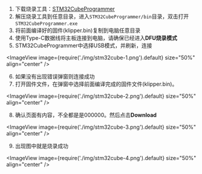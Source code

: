 
1. 下载烧录工具：[STM32CubeProgrammer](https://cdn.mellow.klipper.cn/Utils/STM32CubeProgrammer.zip '点击即可下载')
2. 解压烧录工具到任意目录，进入`STM32CubeProgrammer/bin`目录，双击打开`STM32CubeProgrammer.exe`
3. 将前面编译好的固件(klipper.bin)复制到电脑任意目录
4. 使用Type-C数据线将主板连接到电脑，请确保已经进入**DFU烧录模式**
5. STM32CubeProgrammer中选择USB模式，并刷新，连接

<ImageView image={require('./img/stm32cube-1.png').default} size="50%" align="center" />

6. 如果没有出现错误弹窗则连接成功
7. 打开固件文件，在弹窗中选择前面编译完成的固件文件(klipper.bin)。

<ImageView image={require('./img/stm32cube-2.png').default} size="50%" align="center" />

8. 确认页面有内容，不全都是是000000。然后点击**Download**

<ImageView image={require('./img/stm32cube-3.png').default} size="50%" align="center" />

9. 出现图中就是烧录成功

<ImageView image={require('./img/stm32cube-4.png').default} size="50%" align="center" />

